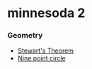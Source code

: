 # minnesoda 2

### Geometry

* [Stewart's Theorem](/geometry/stewart)
* [Nine point circle](/geometry/nine-point-circle)

